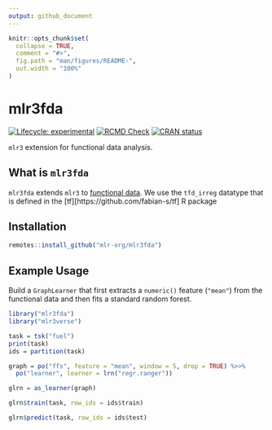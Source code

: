 ```yaml
---
output: github_document
---
```


<!-- README.md is generated from README.Rmd. Please edit that file -->

```r
knitr::opts_chunk$set(
  collapse = TRUE,
  comment = "#>",
  fig.path = "man/figures/README-",
  out.width = "100%"
)
```

# mlr3fda

<!-- badges: start -->
[![Lifecycle: experimental](https://img.shields.io/badge/lifecycle-experimental-orange.svg)](https://lifecycle.r-lib.org/articles/stages.html#experimental)
[![RCMD Check](https://github.com/mlr-org/mlr3fda/actions/workflows/rcmdcheck.yaml/badge.svg)](https://github.com/mlr-org/mlr3fda/actions/workflows/rcmdcheck.yaml)
[![CRAN status](https://www.r-pkg.org/badges/version/mlr3fda)](https://CRAN.R-project.org/package=mlr3fda)
<!-- badges: end -->

`mlr3` extension for functional data analysis.


## What is `mlr3fda`

`mlr3fda` extends `mlr3` to [functional data](https://en.wikipedia.org/wiki/Functional_data_analysis).
We use the `tfd_irreg` datatype that is defined in the [tf][https://github.com/fabian-s/tf] R package

## Installation

```r
remotes::install_github("mlr-org/mlr3fda")
```

## Example Usage

Build a `GraphLearner` that first extracts a `numeric()` feature (`"mean"`) from the functional
data and then fits a standard random forest.

```r
library("mlr3fda")
library("mlr3verse")

task = tsk("fuel")
print(task)
ids = partition(task)

graph = po("ffs", feature = "mean", window = 5, drop = TRUE) %>>%
  po("learner", learner = lrn("regr.ranger"))

glrn = as_learner(graph)

glrn$train(task, row_ids = ids$train)

glrn$predict(task, row_ids = ids$test)
```
